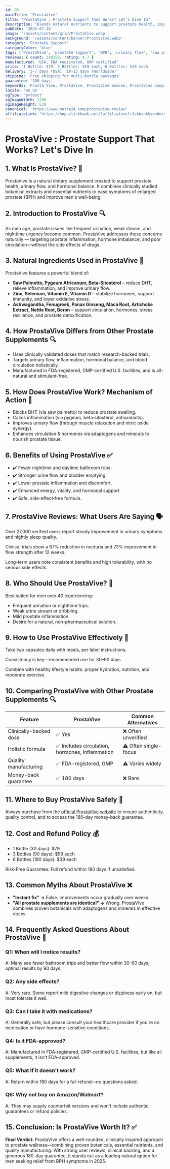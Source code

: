 ```yaml
---
id: 05
mainTitle: 'ProstaVive'
title: "ProstaVive : Prostate Support That Works? Let's Dive In"
description: "Blends natural nutrients to support prostate health, improve urinary flow, libido & energy."
pubDate: '2025-07-16'
image: '/assets/content/grid/ProstaVive.webp'
background: '/assets/content/banner/ProstaVive.webp'
category: 'Prostate Support'
categoryColor: 'blue'
tags: ['ProstaVive', 'prostate support', 'BPH', 'urinary flow', 'saw palmetto', 'prostate health', 'mens health']
reviews: { count: 148259, rating: 4.7 }
manufactured: 'USA, FDA registered, GMP certified'
price: '1 Bottle: $79, 3 Bottles: $59 each, 6 Bottles: $39 each'
delivery: '5-7 days (USA), 10-15 days (Worldwide)'
shipping: 'Free shipping for multi-bottle packages'
guarantee: '180 days'
keywords: 'Prosta Vive, ProstaVive, ProstaVive amazon, ProstaVive complaints, ProstaVive reviews, ProstaVive reviews 2025, prostate support, BPH, prostate supplement, ProstaVive ingredients, ProstaVive benefits, prostate health supplement, natural prostate supplement, ProstaVive side effects'
locale: 'en_US'
ogType: 'product'
ogImageWidth: 1200
ogImageHeight: 630
canonical: 'https://www.nutra24.com/prostavive-review'
affiliateLink: 'https://hop.clickbank.net/?affiliate=cli1ckbank&vendor=provive&pid=20&tid=track'
---
```


# ProstaVive : Prostate Support That Works? Let's Dive In

## 1. What Is ProstaVive? 🌿

ProstaVive is a natural dietary supplement created to support prostate health, urinary flow, and hormonal balance. It combines clinically studied botanical extracts and essential nutrients to ease symptoms of enlarged prostate (BPH) and improve men's well-being.

## 2. Introduction to ProstaVive 🔍

As men age, prostate issues like frequent urination, weak stream, and nighttime urgency become common. ProstaVive addresses these concerns naturally — targeting prostate inflammation, hormone imbalance, and poor circulation—without the side effects of drugs.

## 3. Natural Ingredients Used in ProstaVive 🌱

ProstaVive features a powerful blend of:

- **Saw Palmetto, Pygeum Africanum, Beta‑Sitosterol** – reduce DHT, relieve inflammation, and improve urinary flow.
- **Zinc, Selenium, Vitamin E, Vitamin D** – stabilize hormones, support immunity, and lower oxidative stress.
- **Ashwagandha, Fenugreek, Panax Ginseng, Maca Root, Artichoke Extract, Nettle Root, Boron** – support circulation, hormones, stress resilience, and prostate detoxification.

## 4. How ProstaVive Differs from Other Prostate Supplements 🔍

- Uses clinically validated doses that match research-backed trials.
- Targets urinary flow, inflammation, hormonal balance, and blood circulation holistically.
- Manufactured in FDA-registered, GMP-certified U.S. facilities, and is all-natural and stimulant-free.

## 5. How Does ProstaVive Work? Mechanism of Action 🧬

- Blocks DHT (via saw palmetto) to reduce prostate swelling.
- Calms inflammation (via pygeum, beta‑sitosterol, antioxidants).
- Improves urinary flow (through muscle relaxation and nitric oxide synergy).
- Enhances circulation & hormones via adaptogens and minerals to nourish prostate tissue.

## 6. Benefits of Using ProstaVive ✅

- ✔️ Fewer nighttime and daytime bathroom trips.
- ✔️ Stronger urine flow and bladder emptying.
- ✔️ Lower prostate inflammation and discomfort.
- ✔️ Enhanced energy, vitality, and hormonal support.
- ✔️ Safe, side-effect‑free formula.

## 7. ProstaVive Reviews: What Users Are Saying 🗣️

Over 27,000 verified users report steady improvement in urinary symptoms and nightly sleep quality.

Clinical trials show a 67% reduction in nocturia and 73% improvement in flow strength after 12 weeks.

Long-term users note consistent benefits and high tolerability, with no serious side effects.

## 8. Who Should Use ProstaVive? 🎯

Best suited for men over 40 experiencing:

- Frequent urination or nighttime trips.
- Weak urine stream or dribbling.
- Mild prostate inflammation.
- Desire for a natural, non-pharmaceutical solution.

## 9. How to Use ProstaVive Effectively 💊

Take two capsules daily with meals, per label instructions.

Consistency is key—recommended use for 30–90 days.

Combine with healthy lifestyle habits: proper hydration, nutrition, and moderate exercise.

## 10. Comparing ProstaVive with Other Prostate Supplements 🔍

| Feature | ProstaVive | Common Alternatives |
|---------|------------|---------------------|
| Clinically-backed dose | ✅ Yes | ❌ Often unverified |
| Holistic formula | ✅ Includes circulation, hormones, inflammation | ⚠️ Often single-focus |
| Quality manufacturing | ✅ FDA-registered, GMP | ⚠️ Varies widely |
| Money-back guarantee | ✅ 180 days | ❌ Rare |

## 11. Where to Buy ProstaVive Safely 🛒

Always purchase from the [official ProstaVive website](https://hop.clickbank.net/?affiliate=cli1ckbank&vendor=provive&pid=20&tid=track) to ensure authenticity, quality control, and to access the 180-day money-back guarantee.

## 12. Cost and Refund Policy 💰

- 1 Bottle (30 days): $79
- 3 Bottles (90 days): $59 each
- 6 Bottles (180 days): $39 each

Risk-Free Guarantee: Full refund within 180 days if unsatisfied.

## 13. Common Myths About ProstaVive ❌

- **"Instant fix" →** False. Improvements occur gradually over weeks.
- **"All prostate supplements are identical" →** Wrong. ProstaVive combines proven botanicals with adaptogens and minerals in effective doses.

## 14. Frequently Asked Questions About ProstaVive 🤔

### Q1: When will I notice results?
A: Many see fewer bathroom trips and better flow within 30–60 days; optimal results by 90 days.

### Q2: Any side effects?
A: Very rare. Some report mild digestive changes or dizziness early on, but most tolerate it well.

### Q3: Can I take it with medications?
A: Generally safe, but please consult your healthcare provider if you're on medication or have hormone-sensitive conditions.

### Q4: Is it FDA-approved?
A: Manufactured in FDA-registered, GMP-certified U.S. facilities, but like all supplements, it isn't FDA-approved.

### Q5: What if it doesn't work?
A: Return within 180 days for a full refund—no questions asked.

### Q6: Why not buy on Amazon/Walmart?
A: They may supply counterfeit versions and won't include authentic guarantees or refund policies.

## 15. Conclusion: Is ProstaVive Worth It? ✅

**Final Verdict:** ProstaVive offers a well-rounded, clinically inspired approach to prostate wellness—combining proven botanicals, essential nutrients, and quality manufacturing. With strong user reviews, clinical backing, and a generous 180-day guarantee, it stands out as a leading natural option for men seeking relief from BPH symptoms in 2025.
